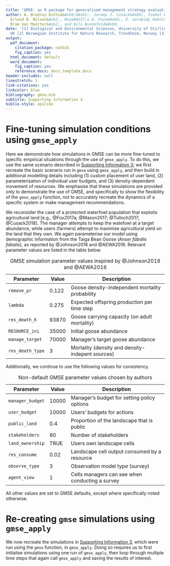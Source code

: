 ```yaml
---
title: 'GMSE: an R package for generalised management strategy evaluation'
author: A. Bradley Duthie&#xb9;&#xb3;, Jeremy J. Cusack&#xb9;, Isabel L. Jones&#xb9;,
  Erlend B. Nilsen&#xb2;, Roc&#0237;o A. Pozo&#xb9;, O. Sarobidy Rakotonarivo&#xb9;,
  Bram Van Moorter&#xb2;, and Nils Bunnefeld&#xb9;
date: '[1] Biological and Environmental Sciences, University of Stirling, Stirling,
  UK [2] Norwegian Institute for Nature Research, Trondheim, Norway [3] alexander.duthie@stir.ac.uk'
output:
  pdf_document:
    citation_package: natbib
    fig_caption: yes
  html_document: default
  word_document:
    fig_caption: yes
    reference_docx: docx_template.docx
header-includes: null
linestretch: 1
link-citations: yes
linkcolor: blue
bibliography: gmse.bib
subtitle: Supporting Information 4
biblio-style: apalike
---
```


Fine-tuning simulation conditions using `gmse_apply`
================================================================================

Here we demonstrate how simulations in GMSE can be more fine-tuned to specific empirical situations through the use of `gmse_apply`. To do this, we use the same scenario described in [Supporting Information 3](); we first recreate the basic scenario run in `gmse` using `gmse_apply`, and then build in additional modelling details including (1) custom placement of user land, (2) parameterisation of individual user budgets, and (3) density-dependent movement of resources. We emphasise that these simulations are provided only to demonstrate the use of GMSE, and specifically to show the flexibility of the `gmse_apply` function, not to accurately recreate the dynamics of a specific system or make management recommendations.

We reconsider the case of a protected waterfowl population that exploits agricultural land [e.g., @Fox2017a; @Mason2017; @Tulloch2017; @Cusack2018]. The manager attempts to keep the watefowl at a target abundance, while users (farmers) attempt to maximise agricultural yield on the land that they own. We again parameterise our model using demographic information from the Taiga Bean Goose (*Anser fabalis fabalis*), as reported by @Johnson2018 and @AEWA2016. Relevant parameter values are listed in the table below.

| Parameter         | Value    | Description                                      |
|-------------------|----------|--------------------------------------------------|
| `remove_pr`       | 0.122    | Goose density-independent mortality probability  |
| `lambda`          | 0.275    | Expected offspring production per time step      |
| `res_death_K`     | 93870    | Goose carrying capacity (on adult mortality)     |
| `RESOURCE_ini`    | 35000    | Initial goose abundance                          |
| `manage_target`   | 70000    | Manager's target goose abundance                 |
| `res_death_type`  | 3        | Mortality (density and density-indepent sources) |

Table: GMSE simulation parameter values inspired by @Johnson2018 and @AEWA2016

Additionally, we continue to use the following values for consistency.

| Parameter         | Value    | Description                                      |
|-------------------|----------|--------------------------------------------------|
| `manager_budget`  | 10000    | Manager's budget for setting policy options      |
| `user_budget`     | 10000    | Users' budgets for actions                       |
| `public_land`     | 0.4      | Proportion of the landscape that is public       |
| `stakeholders`    | 80       | Number of stakeholders                           |
| `land_ownership`  | TRUE     | Users own landscape cells                        |
| `res_consume`     | 0.02     | Landscape cell output consumed by a resource     | 
| `observe_type`    | 3        | Observation model type (survey)                  |
| `agent_view`      | 1        | Cells managers can see when conducting a survey  |

Table: Non-default GMSE parameter values chosen by authors

All other values are set to GMSE defaults, except where specifically noted otherwise.

Re-creating `gmse` simulations using `gmse_apply`
================================================================================

We now recreate the simulations in [Supporting Information 3](), which were run using the `gmse` function, in `gmse_apply`. Doing so requires us to first initialise simulations using one run of `gmse_apply`, then loop through multiple time steps that again call `gmse_apply` and saving the results of interest.